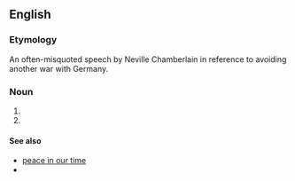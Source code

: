 ==English==
{{wikipedia}}

===Etymology===
An often-misquoted speech by Neville Chamberlain in reference to avoiding another war with Germany.

===Noun===
{{head|en|noun|head=[[peace]] [[for]] [[our]] [[time]]}}
# {{non-gloss definition|Used to evoke the situation where an [[aggressor]] is being [[appeased]] for the sake of delaying a (possibly inevitable) [[war]]}}
# {{non-gloss definition|Used to evoke the idea of false political promises and false expectations.}}

====See also====
* [[peace in our time]]
* {{pedia}}